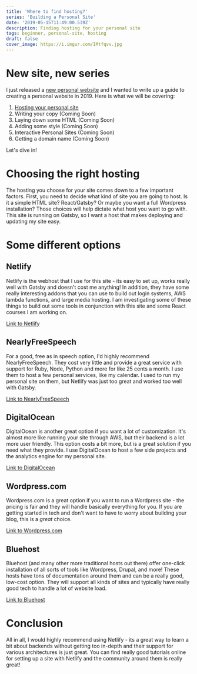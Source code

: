 ```yaml
---
title: 'Where to find hosting?'
series: 'Building a Personal Site'
date: '2019-05-15T11:49:00.539Z'
description: Finding hosting for your personal site
tags: beginner, personal-site, hosting
draft: false
cover_image: https://i.imgur.com/IMtfqvv.jpg
---
```


# New site, new series

I just released a [new personal website](https://wuz.fyi) and I wanted
to write up a guide to creating a personal website in 2019. Here is what
we will be covering:

1. [Hosting your personal site](/personal-site-hosting/)
2. Writing your copy (Coming Soon)
3. Laying down some HTML (Coming Soon)
4. Adding some style (Coming Soon)
5. Interactive Personal Sites (Coming Soon)
6. Getting a domain name (Coming Soon)

Let's dive in!

# Choosing the right hosting

The hosting you choose for your site comes down to a few important factors.
First, you need to decide what kind of site you are going to host. Is it a simple
HTML site? React/Gatsby? Or maybe you want a full Wordpress installation? Those
choices will help dictate what host you want to go with. This site is running on Gatsby,
so I want a host that makes deploying and updating my site easy.

# Some different options

## Netlify

Netlify is the webhost that I use for this site - its easy to set up, works really well
with Gatsby and doesn't cost me anything! In addition, they have some really interesting
addons that you can use to build out login systems, AWS lambda functions, and large media
hosting. I am investigating some of these things to build out some tools in conjunction
with this site and some React courses I am working on.

[Link to Netlify](https://netlify.com)

## NearlyFreeSpeech

For a good, free as in speech option, I'd highly recommend NearlyFreeSpeech. They cost very
little and provide a great service with support for Ruby, Node, Python and more for like 25
cents a month. I use them to host a few personal services, like my calendar. I used to run
my personal site on them, but Netlify was just too great and worked too well with Gatsby.

[Link to NearlyFreeSpeech](https://www.nearlyfreespeech.net/)

## DigitalOcean

DigitalOcean is another great option if you want a lot of customization. It's almost more
like running your site through AWS, but their backend is a lot more user friendly. This
option costs a bit more, but is a great solution if you need what they provide. I use
DigitalOcean to host a few side projects and the analytics engine for my personal site.

[Link to DigitalOcean](https://www.digitalocean.com/)

## Wordpress.com

Wordpress.com is a great option if you want to run a Wordpress site - the pricing is fair
and they will handle basically everything for you. If you are getting started in tech and
don't want to have to worry about building your blog, this is a _great_ choice.

[Link to Wordpress.com](https://www.wordpress.com/)

## Bluehost

Bluehost (and many other more traditional hosts out there) offer one-click installation of
all sorts of tools like Wordpress, Drupal, and more! These hosts have tons of documentation
around them and can be a really good, low-cost option. They will support all kinds of sites
and typically have really good tech to handle a lot of website load.

[Link to Bluehost](https://www.bluehost.com/)

# Conclusion

All in all, I would highly recommend using Netlify - its a great way to learn a bit about
backends without getting too in-depth and their support for various architectures is just
great. You can find really good tutorials online for setting up a site with Netlify and
the community around them is really great!
